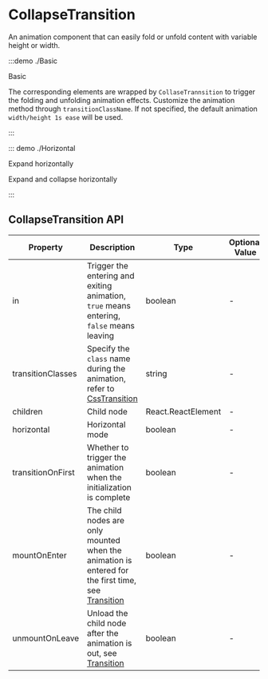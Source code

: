 # CollapseTransition

An animation component that can easily fold or unfold content with variable height or width.

:::demo ./Basic

Basic

The corresponding elements are wrapped by `CollaseTrannsition` to trigger the folding and unfolding animation effects. Customize the animation method through `transitionClassName`. If not specified, the default animation `width/height 1s ease` will be used.

:::

::: demo ./Horizontal

Expand horizontally

Expand and collapse horizontally

:::

## CollapseTransition API

| Property | Description | Type | Optional Value | Default | Require |
| --- | --- | --- | --- | --- | --- |
| in | Trigger the entering and exiting animation, `true` means entering, `false` means leaving | boolean | - | — | true |
| transitionClasses | Specify the `class` name during the animation, refer to [CssTransition](/components/CssTransition) | string | - | - | false |
| children | Child node | React.ReactElement | - | — | true |
| horizontal | Horizontal mode | boolean | - | — | - |
| transitionOnFirst | Whether to trigger the animation when the initialization is complete | boolean | - | false | false |
| mountOnEnter | The child nodes are only mounted when the animation is entered for the first time, see [Transition](/components/Transition) | boolean | - | false | false |
| unmountOnLeave | Unload the child node after the animation is out, see [Transition](/components/Transition) | boolean | - | false | false |
